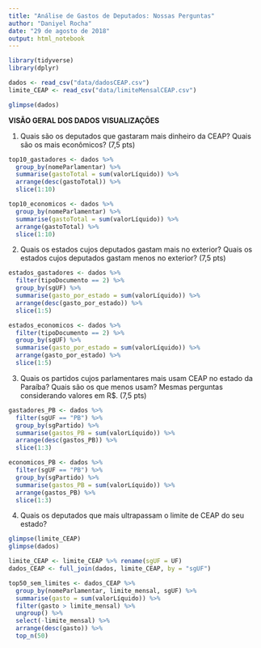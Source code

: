 ```yaml
---
title: "Análise de Gastos de Deputados: Nossas Perguntas"
author: "Daniyel Rocha"
date: "29 de agosto de 2018"
output: html_notebook
---
```


```r
library(tidyverse)
library(dplyr)
```

```r
dados <- read_csv("data/dadosCEAP.csv")
limite_CEAP <- read_csv("data/limiteMensalCEAP.csv")

glimpse(dados)
```
**VISÃO GERAL DOS DADOS**
**VISUALIZAÇÕES**


1. Quais são os deputados que gastaram mais dinheiro da CEAP? Quais são os mais econômicos? (7,5 pts)

```r
top10_gastadores <- dados %>% 
  group_by(nomeParlamentar) %>% 
  summarise(gastoTotal = sum(valorLíquido)) %>% 
  arrange(desc(gastoTotal)) %>% 
  slice(1:10)

top10_economicos <- dados %>% 
  group_by(nomeParlamentar) %>% 
  summarise(gastoTotal = sum(valorLíquido)) %>% 
  arrange(gastoTotal) %>% 
  slice(1:10)
```

2. Quais os estados cujos deputados gastam mais no exterior? Quais os estados cujos deputados gastam menos no exterior? (7,5 pts)

```r
estados_gastadores <- dados %>% 
  filter(tipoDocumento == 2) %>% 
  group_by(sgUF) %>% 
  summarise(gasto_por_estado = sum(valorLíquido)) %>% 
  arrange(desc(gasto_por_estado)) %>% 
  slice(1:5)

estados_economicos <- dados %>% 
  filter(tipoDocumento == 2) %>% 
  group_by(sgUF) %>% 
  summarise(gasto_por_estado = sum(valorLíquido)) %>% 
  arrange(gasto_por_estado) %>% 
  slice(1:5)
```

3. Quais os partidos cujos parlamentares mais usam CEAP no estado da Paraíba? Quais são os que menos usam? Mesmas perguntas considerando valores em R$. (7,5 pts)

```r
gastadores_PB <- dados %>% 
  filter(sgUF == "PB") %>%
  group_by(sgPartido) %>% 
  summarise(gastos_PB = sum(valorLíquido)) %>% 
  arrange(desc(gastos_PB)) %>% 
  slice(1:3)

economicos_PB <- dados %>% 
  filter(sgUF == "PB") %>%
  group_by(sgPartido) %>% 
  summarise(gastos_PB = sum(valorLíquido)) %>% 
  arrange(gastos_PB) %>% 
  slice(1:3)
```

4. Quais os deputados que mais ultrapassam o limite de CEAP do seu estado?

```r
glimpse(limite_CEAP)
glimpse(dados)

limite_CEAP <- limite_CEAP %>% rename(sgUF = UF)
dados_CEAP <- full_join(dados, limite_CEAP, by = "sgUF")

top50_sem_limites <- dados_CEAP %>% 
  group_by(nomeParlamentar, limite_mensal, sgUF) %>% 
  summarise(gasto = sum(valorLíquido)) %>% 
  filter(gasto > limite_mensal) %>% 
  ungroup() %>% 
  select(-limite_mensal) %>%
  arrange(desc(gasto)) %>% 
  top_n(50)
  
```

